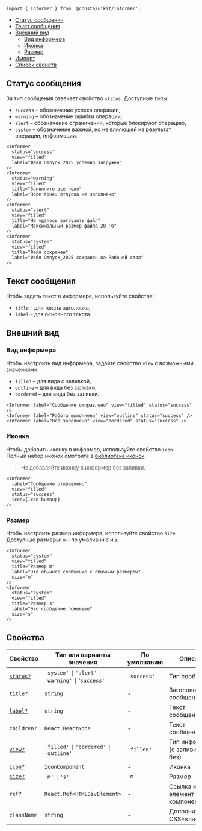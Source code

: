 


```tsx
import { Informer } from '@consta/uikit/Informer';
```

<MdxMenu>

- [Статус сообщения](#статус-сообщения)
- [Текст сообщения](#текст-сообщения)
- [Внешний вид](#внешний-вид)
  - [Вид информера](#вид-информера)
  - [Иконка](#иконка)
  - [Размер](#размер)
- [Импорт](#импорт)
- [Список свойств](#свойства)

</MdxMenu>

## Статус сообщения

За тип сообщения отвечает свойство `status`. Доступные типы:

- `success` – обозначение успеха операции,
- `warning` – обозначение ошибки операции,
- `alert` – обозначение ограничений, которые блокируют операцию,
- `system` – обозначение важной, но не влияющей на результат операции, информации.

<MdxTabs>

```tsx
<Informer
  status="success"
  view="filled"
  label="Файл Отпуск_2025 успешно загружен"
/>
<Informer
  status="warning"
  view="filled"
  title="Заполните все поля"
  label="Поле Конец отпуска не заполнено"
/>
<Informer
  status="alert"
  view="filled"
  title="Не удалось загрузить файл"
  label="Максимальный размер файла 20 Гб"
/>
<Informer
  status="system"
  view="filled"
  title="Файл сохранен"
  label="Файл Отпуск_2025 сохранен на Рабочий стол"
/>
```

<InformerExampleStatus />

</MdxTabs>

## Текст сообщения

Чтобы задать текст в информере, используйте свойства:

- `title` – для текста заголовка,
- `label` – для основного текста.

## Внешний вид

### Вид информера

Чтобы настроить вид информера, задайте свойство `view` с возможными значениями:

- `filled` – для вида с заливкой,
- `outline` – для вида без заливки,
- `bordered` – для вида без заливки.

<MdxTabs>

```tsx
<Informer label="Сообщение отправлено" view="filled" status="success" />
<Informer label="Работа выполнена" view="outline" status="success" />
<Informer label="Всё заполнено" view="bordered" status="success" />
```

<InformerExampleView />

</MdxTabs>

### Иконка

Чтобы добавить иконку в информер, используйте свойство `icon`. Полный набор иконок смотрите в [библиотеке иконок](##LIBS.LIB/lib:icons).

> Не добавляйте иконку в информер без заливки.

<MdxTabs>

```tsx
<Informer
  label="Сообщение отправлено"
  view="filled"
  status="success"
  icon={IconThumbUp}
/>
```

<InformerExampleIcon />

</MdxTabs>

### Размер

Чтобы настроить размер информера, используйте свойство `size`. Доступные размеры: `m` – по умолчанию и `s`.

<MdxTabs>

```tsx
<Informer
  status="system"
  view="filled"
  title="Размер m"
  label="Это обычное сообщение с обычным размером"
  size="m"
/>
<Informer
  status="system"
  view="filled"
  title="Размер s"
  label="Это сообщение поменьше"
  size="s"
/>
```

<InformerExampleSize />

</MdxTabs>

## Свойства

| Свойство                     | Тип или варианты значения                                                                                | По умолчанию | Описание                           |
| ---------------------------- | -------------------------------------------------------------------------------------------------------- | ------------ | ---------------------------------- |
| [`status?`](#тип-сообщения)  | `'system'` <code>&#124;</code> `'alert'` <code>&#124;</code> `'warning'` <code>&#124;</code> '`success'` | `'success'`  | Тип сообщения                      |
| [`title?`](#текст-сообщения) | `string`                                                                                                 | -            | Заголовок сообщения                |
| [`label?`](#текст-сообщения) | `string`                                                                                                 | -            | Текст сообщения                    |
| `children?`                  | `React.ReactNode`                                                                                        | -            | Текст сообщения                    |
| [`view?`](#внешний-вид)      | `'filled'` <code>&#124;</code> `'bordered'` <code>&#124;</code> `'outline'`                              | `'filled'`   | Тип информера (с заливкой или без) |
| [`icon?`](#внешний-вид)      | `IconComponent`                                                                                          | -            | Иконка                             |
| [`size?`](#размер)           | `'m'` <code>&#124;</code> `'s'`                                                                          | `'m'`        | Размер                             |
| `ref?`                       | `React.Ref<HTMLDivElement>`                                                                              | -            | Ссылка на DOM-элемент компонента   |
| `className`                  | `string`                                                                                                 | -            | Дополнительный CSS-класс           |
